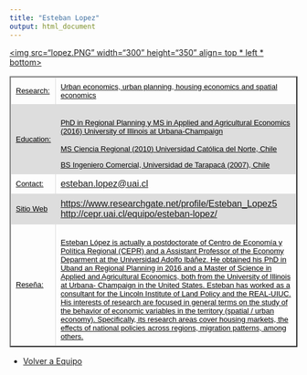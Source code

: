 ```yaml
---
title: "Esteban Lopez"
output: html_document
---
```

<html>
<head>
<style>
table {
    font-family: arial, sans-serif;
    border-collapse: collapse;
    width: 100%;
}

td, th {
    border: 1px solid #dddddd;
    text-align: left;
    padding: 8px;
}

tr:nth-child(even) {
    background-color: #dddddd;
}
</style>
</head>
<body>

<a href="xxx"><img src="lopez.PNG" width="300" height="350" align= top * left * bottom>

<table border="2">

<tr>
<td> <font size="2" color="black"> Research:   </font>
 </td>

<td>  <font size="2" color="black"> Urban economics, urban planning, housing economics and spatial economics </font>  </td>

<tr>

<td> <font size="2" color="black"> Education:
</font>
 </td>

<td> <font size="2" color="black">
PhD in Regional Planning y MS in Applied and Agricultural Economics (2016) University of Illinois at Urbana-Champaign

MS Ciencia Regional (2010) Universidad Católica del Norte, Chile 

BS Ingeniero Comercial, Universidad de Tarapacá (2007), Chile </font>
</td>

</tr>

<tr>
<td> <font size="2" color="black"> Contact:</font> </td>

<td> esteban.lopez@uai.cl </td>

</tr>

<tr> 
<td > <font size="2" color="black"> Sitio Web </font> </td> 
<td> https://www.researchgate.net/profile/Esteban_Lopez5 http://cepr.uai.cl/equipo/esteban-lopez/  </td>

<tr>
<td> 
<font size="2" color="black"> Reseña: </font> </td>
<td> <font size="2" color="black"> 

Esteban López is actually a postdoctorate of Centro de Economía y Política Regional (CEPR) and a Assistant Professor of the Economy Deparment at the Universidad Adolfo Ibáñez. He obtained his PhD in Uband an Regional Planning in 2016 and a Master of Science in Applied and Agricultural Economics, both from the University of Illinois at Urbana- Champaign in the United States.
Esteban has worked as a consultant for the Lincoln Institute of Land Policy and the REAL-UIUC. His interests of research are focused in general terms on the study of the behavior of economic variables in the territory (spatial / urban economy). Specifically, its research areas cover housing markets, the effects of national policies across regions, migration patterns, among others.
 </font> </td>
</tr>
</tr>


</table> 

- <a href="http://ger.coforce.cl/equipo.html"> Volver a Equipo </a>

</body>


</html>
